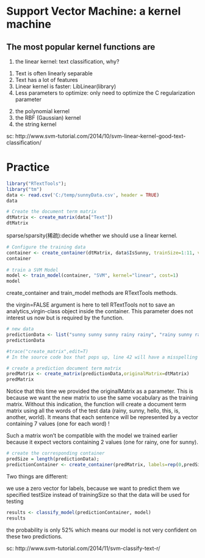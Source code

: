 # Support Vector Machine: a kernel machine

## The most popular kernel functions are 
1. the linear kernel: text classification, why?
  (1) Text is often linearly separable
  (2) Text has a lot of features
  (3) Linear kernel is faster:  LibLinear(library)
  (4) Less parameters to optimize: only need to optimize the C    regularization parameter

2. the polynomial kernel
3. the RBF (Gaussian) kernel
4. the string kernel

sc: http://www.svm-tutorial.com/2014/10/svm-linear-kernel-good-text-classification/

# Practice 

```r
library("RTextTools");
library("tm")
data <- read.csv('C:/temp/sunnyData.csv', header = TRUE)
data
```


```r
# Create the document term matrix
dtMatrix <- create_matrix(data["Text"])
dtMatrix
```

sparse/sparsity(稀疏):decide whether we should use a linear kernel.

```r
# Configure the training data
container <- create_container(dtMatrix, data$IsSunny, trainSize=1:11, virgin=FALSE)
container
 
# train a SVM Model
model <- train_model(container, "SVM", kernel="linear", cost=1)
model
```

create_container and train_model  methods are RTextTools methods.

the virgin=FALSE argument is here to tell RTextTools not to save an analytics_virgin-class object inside the container. This parameter does not interest us now but is required by the function.

```r
# new data
predictionData <- list("sunny sunny sunny rainy rainy", "rainy sunny rainy rainy", "hello", "", "this is another rainy world")
predictionData

#trace("create_matrix",edit=T)
# In the source code box that pops up, line 42 will have a misspelling of the word "acronym". Change the "A" to an "a" and hit "Save" - it should work fine after that.

# create a prediction document term matrix
predMatrix <- create_matrix(predictionData,originalMatrix=dtMatrix)
predMatrix
```
Notice that this time we provided the originalMatrix as a parameter. This is because we want the new matrix to use the same vocabulary as the training matrix.
Without this indication, the function will create a document term matrix using all the words of the test data (rainy, sunny, hello, this, is, another, world). It means that each sentence will be represented by a vector containing 7 values (one for each word) !

Such a matrix won't be compatible with the model we trained earlier because it expect vectors containing 2 values (one for rainy, one for sunny).

```r
# create the corresponding container
predSize = length(predictionData);
predictionContainer <- create_container(predMatrix, labels=rep(0,predSize), testSize=1:predSize, virgin=FALSE)
```

Two things are different:

we use a zero vector for labels, because we want to predict them
we specified testSize instead of trainingSize so that the data will be used for testing

```r
results <- classify_model(predictionContainer, model)
results

```

the probability is only  52% which means our model is not very confident on these two predictions.

sc: http://www.svm-tutorial.com/2014/11/svm-classify-text-r/
